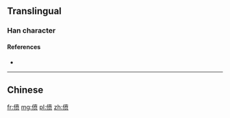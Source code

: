 {{also|僨}}

==Translingual==

===Han character===
{{Han char|rn=9|rad=人|as=09|sn=11|four=|canj=OJTO|ids=⿰亻贲}}

====References====
* {{Han ref|kx=0112.071|hdz=10186.100|uh=507E|ud=20606}}

----

==Chinese==
{{zh-see|僨}}

[[fr:偾]]
[[mg:偾]]
[[pl:偾]]
[[zh:偾]]